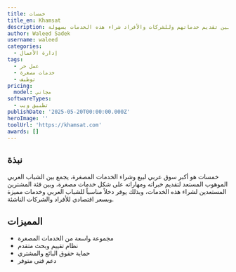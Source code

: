 ```yaml
---
title: خمسات
title_en: Khamsat
description: أكبر سوق عربي لبيع وشراء الخدمات المصغرة، يتيح للمستقلين تقديم خدماتهم وللشركات والأفراد شراء هذه الخدمات بسهولة.
author: Waleed Sadek
username: waleed
categories:
  - إدارة الأعمال
tags:
  - عمل حر
  - خدمات مصغرة
  - توظيف
pricing:
  model: مجاني
softwareTypes:
  - تطبيق ويب
publishDate: '2025-05-20T00:00:00.000Z'
heroImage: ''
toolUrl: 'https://khamsat.com'
awards: []
---
```

## نبذة
خمسات هو أكبر سوق عربي لبيع وشراء الخدمات المصغرة، يجمع بين الشباب العربي الموهوب المستعد لتقديم خبراته ومهاراته على شكل خدمات مصغرة، وبين فئة المشترين المستعدين لشراء هذه الخدمات، وبذلك يوفر دخلاً مناسباً للشباب العربي وخدمات مميزة وبسعر اقتصادي للأفراد والشركات الناشئة.

## المميزات
- مجموعة واسعة من الخدمات المصغرة
- نظام تقييم وبحث متقدم
- حماية حقوق البائع والمشتري
- دعم فني متوفر

